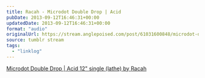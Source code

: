```yaml
---
title: Racah - Microdot Double Drop | Acid
pubDate: 2013-09-12T16:46:31+00:00
updatedDate: 2013-09-12T16:46:31+00:00
format: "audio"
originalUrl: https://stream.anglepoised.com/post/61031600848/microdot-double-drop-acid-12-single-lathe-by
source: tumblr stream
tags:
  - "linklog"
---
```


[Microdot Double Drop | Acid 12" single (lathe) by Racah][1]

[1]: http://music.bladudflies.com/album/microdot-double-drop-acid-12-single-lathe
